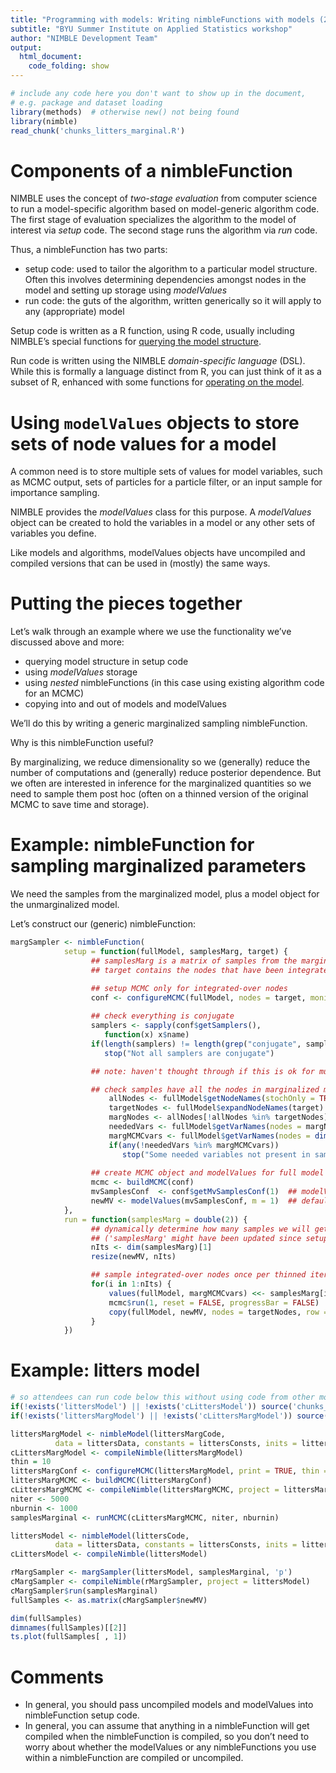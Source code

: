 ```yaml
---
title: "Programming with models: Writing nimbleFunctions with models (2)"
subtitle: "BYU Summer Institute on Applied Statistics workshop"
author: "NIMBLE Development Team"
output:
  html_document:
    code_folding: show
---
```



```r
# include any code here you don't want to show up in the document,
# e.g. package and dataset loading
library(methods)  # otherwise new() not being found 
library(nimble)
read_chunk('chunks_litters_marginal.R')
```

# Components of a nimbleFunction

NIMBLE uses the concept of *two-stage evaluation* from computer science to run a model-specific algorithm based on model-generic algorithm code. The first stage of evaluation specializes the algorithm to the model of interest via *setup* code. The second stage runs the algorithm via *run* code. 

Thus, a nimbleFunction has two parts:

 - setup code: used to tailor the algorithm to a particular model structure. Often this involves determining dependencies amongst nodes in the model and setting up storage using *modelValues*
 - run code: the guts of the algorithm, written generically so it will apply to any (appropriate) model

Setup code is written as a R function, using R code, usually including NIMBLE's special functions for [querying the model structure](4.5_model_structure_slides.html).

Run code is written using the NIMBLE *domain-specific language* (DSL). While this is formally a language distinct from R, you can just think of it as a subset of R, enhanced with some functions for [operating on the model](4.4_operating_model_slides.html).


# Using `modelValues` objects to store sets of node values for a model

A common need is to store multiple sets of values for model variables, such as MCMC output, sets of particles for a particle filter, or an input sample for importance sampling.

NIMBLE provides the *modelValues* class for this purpose.  A *modelValues* object can be created to hold the variables in a model or any other sets of variables you define.

Like models and algorithms, modelValues objects have uncompiled and compiled versions that can be used in (mostly) the same ways.

# Putting the pieces together

Let's walk through an example where we use the functionality we've discussed above and more:

 - querying model structure in setup code
 - using *modelValues* storage
 - using *nested* nimbleFunctions (in this case using existing algorithm code for an MCMC)
 - copying into and out of models and modelValues

We'll do this by writing a generic marginalized sampling nimbleFunction.

Why is this nimbleFunction useful?

By marginalizing, we reduce dimensionality so we (generally) reduce the number of computations and (generally) reduce posterior dependence. But we often are interested in inference for the marginalized quantities so we need to sample them post hoc (often on a thinned version of the original MCMC to save time and storage).

# Example: nimbleFunction for sampling marginalized parameters

We need the samples from the marginalized model, plus a model object for the unmarginalized model.

Let's construct our (generic) nimbleFunction:

```r
margSampler <- nimbleFunction(
            setup = function(fullModel, samplesMarg, target) {
                  ## samplesMarg is a matrix of samples from the marginalized model
                  ## target contains the nodes that have been integrated over that we want to sample from

                  ## setup MCMC only for integrated-over nodes
                  conf <- configureMCMC(fullModel, nodes = target, monitors = target)
                  
                  ## check everything is conjugate
                  samplers <- sapply(conf$getSamplers(),
                     function(x) x$name)
                  if(length(samplers) != length(grep("conjugate", samplers)))
                     stop("Not all samplers are conjugate")

                  ## note: haven't thought through if this is ok for multiple levels of marginalization...

                  ## check samples have all the nodes in marginalized model
                      allNodes <- fullModel$getNodeNames(stochOnly = TRUE, includeData = FALSE)
                      targetNodes <- fullModel$expandNodeNames(target)
                      margNodes <- allNodes[!allNodes %in% targetNodes]
                      neededVars <- fullModel$getVarNames(nodes = margNodes)
                      margMCMCvars <- fullModel$getVarNames(nodes = dimnames(samplesMarg)[[2]])
                      if(any(!neededVars %in% margMCMCvars))
                         stop("Some needed variables not present in samplesMarg for marginalized model")
                  
                  ## create MCMC object and modelValues for full model
                  mcmc <- buildMCMC(conf)
                  mvSamplesConf  <- conf$getMvSamplesConf(1)  ## modelValues 'configuration' ('1' is the first primary set of samples)
                  newMV <- modelValues(mvSamplesConf, m = 1)  ## default storage (m=1 row) for new samples
            },
            run = function(samplesMarg = double(2)) {
                  ## dynamically determine how many samples we will get
                  ## ('samplesMarg' might have been updated since setup code was run)
                  nIts <- dim(samplesMarg)[1]
                  resize(newMV, nIts)

                  ## sample integrated-over nodes once per thinned iteration of original MCMC
                  for(i in 1:nIts) {
                      values(fullModel, margMCMCvars) <<- samplesMarg[i, ]
                      mcmc$run(1, reset = FALSE, progressBar = FALSE)
                      copy(fullModel, newMV, nodes = targetNodes, row = i)
                  }
            })
```
                  

# Example: litters model
                
```r
# so attendees can run code below this without using code from other modules
if(!exists('littersModel') || !exists('cLittersModel')) source('chunks_litters.R')
if(!exists('littersMargModel') || !exists('cLittersMargModel')) source('chunks_litters_marginal.R')
```                   

```r
littersMargModel <- nimbleModel(littersMargCode, 
          data = littersData, constants = littersConsts, inits = littersInits)
cLittersMargModel <- compileNimble(littersMargModel)
thin = 10
littersMargConf <- configureMCMC(littersMargModel, print = TRUE, thin = thin)
littersMargMCMC <- buildMCMC(littersMargConf)
cLittersMargMCMC <- compileNimble(littersMargMCMC, project = littersMargModel)
niter <- 5000
nburnin <- 1000
samplesMarginal <- runMCMC(cLittersMargMCMC, niter, nburnin)

littersModel <- nimbleModel(littersCode, 
          data = littersData, constants = littersConsts, inits = littersInits)
cLittersModel <- compileNimble(littersModel)

rMargSampler <- margSampler(littersModel, samplesMarginal, 'p')
cMargSampler <- compileNimble(rMargSampler, project = littersModel)
cMargSampler$run(samplesMarginal)
fullSamples <- as.matrix(cMargSampler$newMV)

dim(fullSamples)
dimnames(fullSamples)[[2]]
ts.plot(fullSamples[ , 1])

```

# Comments

- In general, you should pass uncompiled models and modelValues into nimbleFunction setup code. 
- In general, you can assume that anything in a nimbleFunction will get compiled when the nimbleFunction is compiled, so you don't need to worry about whether the modelValues or any nimbleFunctions you use within a nimbleFunction are compiled or uncompiled.


